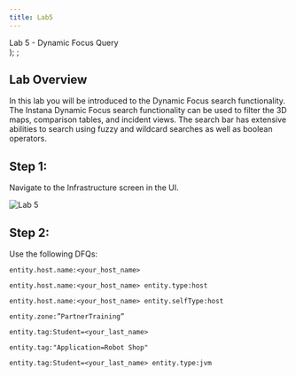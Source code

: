 ```yaml
---
title: Lab5
---
```

  <span>
    Lab 5 - Dynamic Focus Query <br />
  </span>
);
;

## Lab Overview

In this lab you will be introduced to the Dynamic Focus search functionality. The Instana Dynamic Focus search functionality can be used to filter the 3D maps, comparison tables, and incident views. The search bar has extensive abilities to search using fuzzy and wildcard searches as well as boolean operators.

## Step 1:
Navigate to the Infrastructure screen in the UI.

![Lab 5](images/lab5.1.png)

## Step 2:

Use the following DFQs: 

```
entity.host.name:<your_host_name> 
```

```
entity.host.name:<your_host_name> entity.type:host 
```

```
entity.host.name:<your_host_name> entity.selfType:host 
```

```
entity.zone:”PartnerTraining” 
```

```
entity.tag:Student=<your_last_name> 
```

```
entity.tag:"Application=Robot Shop"
```

```
entity.tag:Student=<your_last_name> entity.type:jvm 
```
